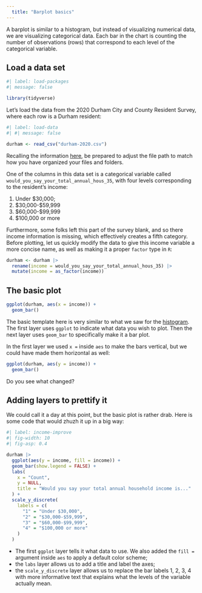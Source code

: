 ```yaml
---
  title: "Barplot basics"
---
```


A barplot is similar to a histogram, but instead of visualizing numerical data, we are visualizing categorical data. Each bar in the chart is counting the number of observations (rows) that correspond to each level of the categorical variable.

## Load a data set

```r
#| label: load-packages
#| message: false

library(tidyverse)
```

Let's load the data from the 2020 Durham City and County Resident Survey, where each row is a Durham resident:

```r
#| label: load-data
#| #| message: false

durham <- read_csv("durham-2020.csv")
```
::: callout-note
Recalling the information [here](https://sta101-f24.github.io/computing/computing-file-paths.html), be prepared to adjust the file path to match how you have organized your files and folders.
:::

One of the columns in this data set is a categorical variable called `would_you_say_your_total_annual_hous_35`, with four levels corresponding to the resident's income:

1. Under \$30,000;
2. \$30,000-\$59,999
3. \$60,000-\$99,999
4. \$100,000 or more

Furthermore, some folks left this part of the survey blank, and so there income information is missing, which effectively creates a fifth category. Before plotting, let us quickly modify the data to give this income variable a more concise name, as well as making it a proper `factor` type in `R`:

```r
durham <- durham |>
  rename(income = would_you_say_your_total_annual_hous_35) |>
  mutate(income = as_factor(income))
```

## The basic plot

```r
ggplot(durham, aes(x = income)) +
  geom_bar()
```
The basic template here is very similar to what we saw for the [histogram](https://sta101-f24.github.io/computing/computing-histograms.html). The first layer uses `ggplot` to indicate what data you wish to plot. Then the next layer uses `geom_bar` to specifically make it a bar plot.

In the first layer we used `x =` inside `aes` to make the bars vertical, but we could have made them horizontal as well:

```r
ggplot(durham, aes(y = income)) +
  geom_bar()
```

Do you see what changed?

## Adding layers to prettify it

We could call it a day at this point, but the basic plot is rather drab. Here is some code that would zhuzh it up in a big way:

```r
#| label: income-improve
#| fig-width: 10
#| fig-asp: 0.4

durham |>
  ggplot(aes(y = income, fill = income)) +
  geom_bar(show.legend = FALSE) +
  labs(
    x = "Count",
    y = NULL,
    title = "Would you say your total annual household income is..."
  ) + 
  scale_y_discrete(
    labels = c(
      "1" = "Under $30,000",
      "2" = "$30,000-$59,999",
      "3" = "$60,000-$99,999",
      "4" = "$100,000 or more"
    )
  )
```

- The first `ggplot` layer tells it what data to use. We also added the `fill = ` argument inside `aes` to apply a default color scheme;
- the `labs` layer allows us to add a title and label the axes;
- the `scale_y_discrete` layer allows us to replace the bar labels 1, 2, 3, 4 with more informative text that explains what the levels of the variable actually mean.




